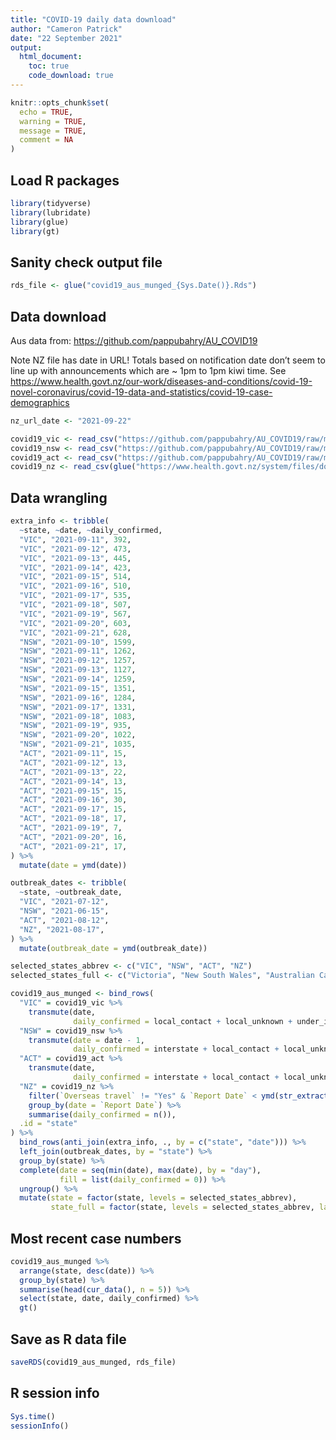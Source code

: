 ```yaml
---
title: "COVID-19 daily data download"
author: "Cameron Patrick"
date: "22 September 2021"
output: 
  html_document:
    toc: true
    code_download: true
---
```


```r
knitr::opts_chunk$set(
  echo = TRUE,
  warning = TRUE,
  message = TRUE,
  comment = NA
)
```

## Load R packages

```r
library(tidyverse)
library(lubridate)
library(glue)
library(gt)
```

## Sanity check output file

```r
rds_file <- glue("covid19_aus_munged_{Sys.Date()}.Rds")
```

## Data download

Aus data from: <https://github.com/pappubahry/AU_COVID19>

Note NZ file has date in URL! Totals based on notification date don't seem to line up with announcements which are ~ 1pm to 1pm kiwi time. See <https://www.health.govt.nz/our-work/diseases-and-conditions/covid-19-novel-coronavirus/covid-19-data-and-statistics/covid-19-case-demographics>

```r
nz_url_date <- "2021-09-22"

covid19_vic <- read_csv("https://github.com/pappubahry/AU_COVID19/raw/master/time_series_vic_sources.csv")
covid19_nsw <- read_csv("https://github.com/pappubahry/AU_COVID19/raw/master/time_series_nsw_sources.csv")
covid19_act <- read_csv("https://github.com/pappubahry/AU_COVID19/raw/master/time_series_act_sources.csv")
covid19_nz <- read_csv(glue("https://www.health.govt.nz/system/files/documents/pages/covid_cases_{nz_url_date}.csv"))
```

## Data wrangling

```r
extra_info <- tribble(
  ~state, ~date, ~daily_confirmed,
  "VIC", "2021-09-11", 392,
  "VIC", "2021-09-12", 473,
  "VIC", "2021-09-13", 445,
  "VIC", "2021-09-14", 423,
  "VIC", "2021-09-15", 514,
  "VIC", "2021-09-16", 510,
  "VIC", "2021-09-17", 535,
  "VIC", "2021-09-18", 507,
  "VIC", "2021-09-19", 567,
  "VIC", "2021-09-20", 603,
  "VIC", "2021-09-21", 628,
  "NSW", "2021-09-10", 1599,
  "NSW", "2021-09-11", 1262,
  "NSW", "2021-09-12", 1257,
  "NSW", "2021-09-13", 1127,
  "NSW", "2021-09-14", 1259,
  "NSW", "2021-09-15", 1351,
  "NSW", "2021-09-16", 1284,
  "NSW", "2021-09-17", 1331,
  "NSW", "2021-09-18", 1083,
  "NSW", "2021-09-19", 935,
  "NSW", "2021-09-20", 1022,
  "NSW", "2021-09-21", 1035,
  "ACT", "2021-09-11", 15,
  "ACT", "2021-09-12", 13,
  "ACT", "2021-09-13", 22,
  "ACT", "2021-09-14", 13,
  "ACT", "2021-09-15", 15,
  "ACT", "2021-09-16", 30,
  "ACT", "2021-09-17", 15,
  "ACT", "2021-09-18", 17,
  "ACT", "2021-09-19", 7,
  "ACT", "2021-09-20", 16,
  "ACT", "2021-09-21", 17,
) %>%
  mutate(date = ymd(date))
```

```r
outbreak_dates <- tribble(
  ~state, ~outbreak_date,
  "VIC", "2021-07-12",
  "NSW", "2021-06-15",
  "ACT", "2021-08-12",
  "NZ", "2021-08-17",
) %>%
  mutate(outbreak_date = ymd(outbreak_date))
```


```r
selected_states_abbrev <- c("VIC", "NSW", "ACT", "NZ")
selected_states_full <- c("Victoria", "New South Wales", "Australian Capital Territory", "New Zealand")

covid19_aus_munged <- bind_rows(
  "VIC" = covid19_vic %>%
    transmute(date,
              daily_confirmed = local_contact + local_unknown + under_investigation),
  "NSW" = covid19_nsw %>%
    transmute(date = date - 1,
              daily_confirmed = interstate + local_contact + local_unknown + under_investigation),
  "ACT" = covid19_act %>%
    transmute(date,
              daily_confirmed = interstate + local_contact + local_unknown + under_investigation),
  "NZ" = covid19_nz %>%
    filter(`Overseas travel` != "Yes" & `Report Date` < ymd(str_extract(nz_url_date, "^[0-9-]+"))) %>%
    group_by(date = `Report Date`) %>%
    summarise(daily_confirmed = n()),
  .id = "state"
) %>%
  bind_rows(anti_join(extra_info, ., by = c("state", "date"))) %>%
  left_join(outbreak_dates, by = "state") %>%
  group_by(state) %>%
  complete(date = seq(min(date), max(date), by = "day"),
           fill = list(daily_confirmed = 0)) %>%
  ungroup() %>%
  mutate(state = factor(state, levels = selected_states_abbrev),
         state_full = factor(state, levels = selected_states_abbrev, labels = selected_states_full))
```

## Most recent case numbers

```r
covid19_aus_munged %>%
  arrange(state, desc(date)) %>%
  group_by(state) %>%
  summarise(head(cur_data(), n = 5)) %>%
  select(state, date, daily_confirmed) %>%
  gt()
```


## Save as R data file

```r
saveRDS(covid19_aus_munged, rds_file)
```

## R session info

```r
Sys.time()
sessionInfo()
```

